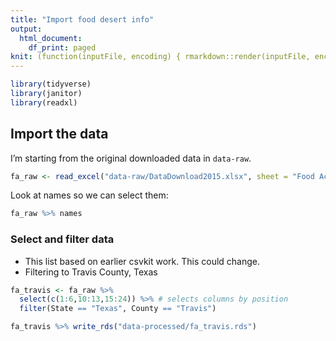```yaml
---
title: "Import food desert info"
output:
  html_document:
    df_print: paged
knit: (function(inputFile, encoding) { rmarkdown::render(inputFile, encoding = encoding, output_dir = "docs") })
---
```


```r
library(tidyverse)
library(janitor)
library(readxl)
```

## Import the data

I'm starting from the original downloaded data in `data-raw`.

```r
fa_raw <- read_excel("data-raw/DataDownload2015.xlsx", sheet = "Food Access Research Atlas")
```

Look at names so we can select them:

```r
fa_raw %>% names
```

### Select and filter data

- This list based on earlier csvkit work. This could change.
- Filtering to Travis County, Texas

```r
fa_travis <- fa_raw %>%
  select(c(1:6,10:13,15:24)) %>% # selects columns by position
  filter(State == "Texas", County == "Travis")
```

```r
fa_travis %>% write_rds("data-processed/fa_travis.rds")
```

